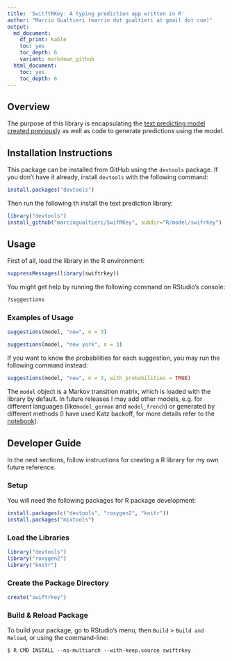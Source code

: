 ```yaml
---
title: 'SwitftRKey: A typing prediction app written in R'
author: "Marcio Gualtieri (marcio dot gualtieri at gmail dot com)"
output:
  md_document:
    df_print: kable
    toc: yes
    toc_depth: 6
    variant: markdown_github
  html_document:
    toc: yes
    toc_depth: 6
---
```


## Overview

The purpose of this library is encapsulating the [text predicting model created previously](../notebook/) as well as code to generate predictions using the model.

## Installation Instructions

This package can be installed from GitHub using the `devtools` package. If you don't have it already, install `devtools` with the following command:

```r
install.packages("devtools")
```

Then run the following th install the text prediction library:

```r
library("devtools")
install_github("marciogualtieri/SwifRKey", subdir="R/model/swifrkey")
```

## Usage

First of all, load the library in the R environment:

```r
suppressMessages(library(swiftrkey))
```

You might get help by running the following command on RStudio's console:

```r
?suggestions
```

### Examples of Usage

```r
suggestions(model, "new", n = 3)
```

```r
suggestions(model, "new york", n = 3)
```

If you want to know the probabilities for each suggestion, you may run the following command instead:

```r
suggestions(model, "new", n = 3, with_probabilities = TRUE)
```

The `model` object is a Markov transition matrix, which is loaded with the library by default. In future releases I may add other models, e.g. for different languages (like`model_german` and `model_french`) or generated by different methods (I have used Katz backoff, for more details refer to the [notebook](../notebook)).


## Developer Guide

In the next sections, follow instructions for creating a R library for my own future reference.

### Setup

You will need the following packages for R package development:

```r
install.packages(c("devtools", "roxygen2", "knitr"))
install.packages("mixtools")
```

### Load the Libraries

```r
library("devtools")
library("roxygen2")
library("knitr")
```


### Create the Package Directory

```r
create("swiftrkey")
```

### Build & Reload Package

To build your package, go to RStudio's menu, then `Build` > `Build and Reload`, or using the command-line:

    $ R CMD INSTALL --no-multiarch --with-keep.source swiftrkey